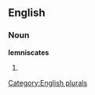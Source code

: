 
==English==

===Noun===
'''lemniscates'''

# {{plural of|[[lemniscate]]}}

[[Category:English plurals]]